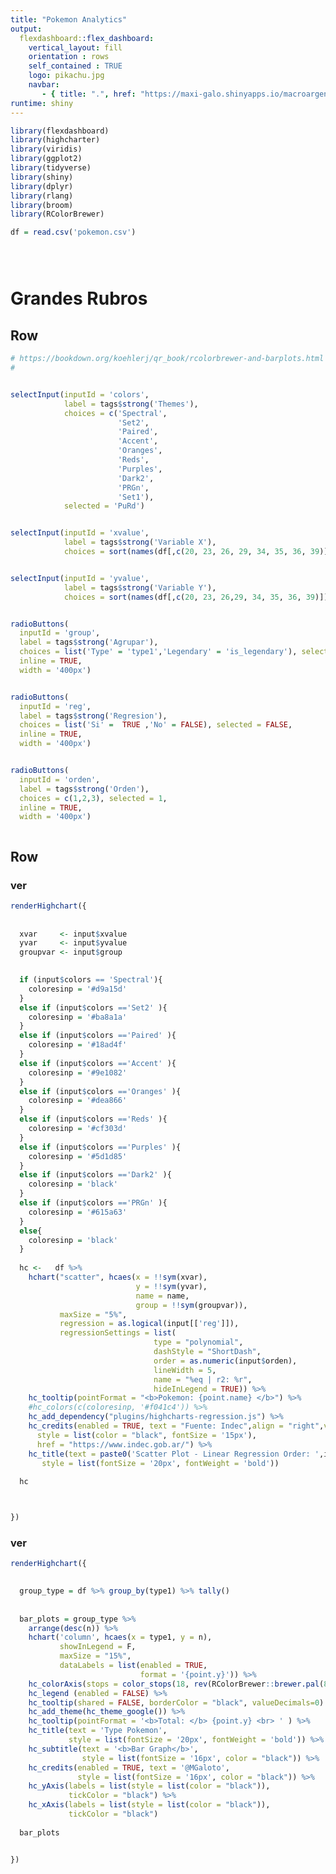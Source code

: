 ```yaml
---
title: "Pokemon Analytics"
output: 
  flexdashboard::flex_dashboard:
    vertical_layout: fill
    orientation : rows 
    self_contained : TRUE
    logo: pikachu.jpg
    navbar:
       - { title: ".", href: "https://maxi-galo.shinyapps.io/macroargentina/", align: right}
runtime: shiny
---
```





<style>

.navbar {
  background-color:#f0e51f;
  border-color:black;
  
}

.navbar-brand {
color:black!important;
}

.navbar-inverse .navbar-nav>li>a:focus {
    color: black;
    background-color: #f0e51f;
}

.navbar-inverse .navbar-nav>.active>a, .navbar-inverse .navbar-nav>.active>a:hover, .navbar-inverse .navbar-nav>.active>a:focus  {
    color: black;
    background-color: #f0e51f;
}

.navbar-inverse .navbar-nav>li>a {
    color: black;
    background-color: #f0e51f;
}

img{
     max-width:48px;
     max-height:48px;
}

.selectize-input {
    border: 1px solid #cfff02;
    padding: 7px 13px;
    display: inline-block;
    width: 75%;
    overflow: hidden;
    position: relative;
    z-index: 1;
    -webkit-box-sizing: border-box;
    -moz-box-sizing: border-box;
    box-sizing: border-box;
    -webkit-box-shadow: none;
    box-shadow: none;
    -webkit-border-radius: 4px;
    -moz-border-radius: 4px;
    border-radius: 17px;
}

</style>  




```r

library(flexdashboard)
library(highcharter)
library(viridis)
library(ggplot2)
library(tidyverse)
library(shiny)
library(dplyr)
library(rlang)
library(broom)
library(RColorBrewer)

df = read.csv('pokemon.csv')





```


Grandes Rubros 
=========================================

Row {data-height=15%}
-------------------------------------


```r
# https://bookdown.org/koehlerj/qr_book/rcolorbrewer-and-barplots.html
# 


selectInput(inputId = 'colors',
            label = tags$strong('Themes'),
            choices = c('Spectral',
                        'Set2',
                        'Paired',
                        'Accent',
                        'Oranges',
                        'Reds',
                        'Purples',
                        'Dark2',
                        'PRGn',
                        'Set1'), 
            selected = 'PuRd')


selectInput(inputId = 'xvalue',
            label = tags$strong('Variable X'),
            choices = sort(names(df[,c(20, 23, 26, 29, 34, 35, 36, 39)])), selected = "attack")


selectInput(inputId = 'yvalue',
            label = tags$strong('Variable Y'),
            choices = sort(names(df[,c(20, 23, 26,29, 34, 35, 36, 39)])), selected = "defense")


radioButtons(
  inputId = 'group',
  label = tags$strong('Agrupar'),
  choices = list('Type' = 'type1','Legendary' = 'is_legendary'), selected = 'type1',
  inline = TRUE,
  width = '400px')


radioButtons(
  inputId = 'reg',
  label = tags$strong('Regresion'),
  choices = list('Si' =  TRUE ,'No' = FALSE), selected = FALSE,
  inline = TRUE,
  width = '400px')


radioButtons(
  inputId = 'orden',
  label = tags$strong('Orden'),
  choices = c(1,2,3), selected = 1,
  inline = TRUE,
  width = '400px')



```


Row {data-height=85%}
-------------------------------------

### ver {data-width=52%}


```r

renderHighchart({
  
  
  xvar     <- input$xvalue
  yvar     <- input$yvalue
  groupvar <- input$group

    
  if (input$colors == 'Spectral'){
    coloresinp = '#d9a15d'
  }
  else if (input$colors =='Set2' ){
    coloresinp = '#ba8a1a'
  }
  else if (input$colors =='Paired' ){
    coloresinp = '#18ad4f'
  }
  else if (input$colors =='Accent' ){
    coloresinp = '#9e1082'
  }
  else if (input$colors =='Oranges' ){
    coloresinp = '#dea866'
  }
  else if (input$colors =='Reds' ){
    coloresinp = '#cf303d'
  }
  else if (input$colors =='Purples' ){
    coloresinp = '#5d1d85'
  }
  else if (input$colors =='Dark2' ){
    coloresinp = 'black'
  }
  else if (input$colors =='PRGn' ){
    coloresinp = '#615a63'
  }
  else{
    coloresinp = 'black'
  }
    
  hc <-   df %>%
    hchart("scatter", hcaes(x = !!sym(xvar),
                            y = !!sym(yvar),
                            name = name,
                            group = !!sym(groupvar)),
           maxSize = "5%",
           regression = as.logical(input[['reg']]),
           regressionSettings = list(
                                type = "polynomial",
                                dashStyle = "ShortDash",
                                order = as.numeric(input$orden),
                                lineWidth = 5,
                                name = "%eq | r2: %r",
                                hideInLegend = TRUE)) %>%
    hc_tooltip(pointFormat = "<b>Pokemon: {point.name} </b>") %>% 
    #hc_colors(c(coloresinp, '#f041c4')) %>%
    hc_add_dependency("plugins/highcharts-regression.js") %>%
    hc_credits(enabled = TRUE, text = "Fuente: Indec",align = "right",verticalAlign = "bottom",
      style = list(color = "black", fontSize = '15px'),
      href = "https://www.indec.gob.ar/") %>%
    hc_title(text = paste0('Scatter Plot - Linear Regression Order: ',input$orden),
       style = list(fontSize = '20px', fontWeight = 'bold'))
  
  hc



})

```

### ver {data-width=48%}



```r


renderHighchart({

  
  group_type = df %>% group_by(type1) %>% tally()
  
  
  bar_plots = group_type %>% 
    arrange(desc(n)) %>% 
    hchart('column', hcaes(x = type1, y = n),
           showInLegend = F,
           maxSize = "15%",
           dataLabels = list(enabled = TRUE,
                             format = '{point.y}')) %>% 
    hc_colorAxis(stops = color_stops(18, rev(RColorBrewer::brewer.pal(8, input$colors))))  %>% 
    hc_legend (enabled = FALSE) %>% 
    hc_tooltip(shared = FALSE, borderColor = "black", valueDecimals=0) %>%  
    hc_add_theme(hc_theme_google()) %>% 
    hc_tooltip(pointFormat = '<b>Total: </b> {point.y} <br> ' ) %>% 
    hc_title(text = 'Type Pokemon',
             style = list(fontSize = '20px', fontWeight = 'bold')) %>% 
    hc_subtitle(text = '<b>Bar Graph</b>',
                style = list(fontSize = '16px', color = "black")) %>% 
    hc_credits(enabled = TRUE, text = '@MGaloto',
               style = list(fontSize = '16px', color = "black")) %>% 
    hc_yAxis(labels = list(style = list(color = "black")),
             tickColor = "black") %>% 
    hc_xAxis(labels = list(style = list(color = "black")),
             tickColor = "black") 
  
  bar_plots


})
  


```



<!-- Grandes Rubros 2 -->
<!-- ========================================= -->


<!-- Row {data-height=15%} -->
<!-- ------------------------------------- -->


<!-- ```{r} -->
<!-- # https://bookdown.org/koehlerj/qr_book/rcolorbrewer-and-barplots.html -->
<!-- #  -->



<!-- ``` -->





<!-- Row {data-height=10%} -->
<!-- ----------------------------------------------------------------------- -->

<!-- ### ***BarPlot***  -->



<!-- ```{r} -->




<!-- ``` -->


<!-- ### ***BarPlot***  -->


<!-- ```{r} -->


<!-- df %>%  -->
<!--   count(defense, type1) %>%  -->
<!--   hchart('areaspline', hcaes(x = 'defense', y = 'n', group = "type1")) -->

<!-- ``` -->


<!-- Row {data-height=60%} -->
<!-- ----------------------------------------------------------------------- -->

<!-- ### ***BoxPlot Edades por Sector***  {data-height=35%} -->


<!-- ```{r} -->

<!-- ``` -->



<!-- ### ***Pie Chart Genero***  {data-height=65%} -->


<!-- ```{r} -->



<!-- ``` -->

